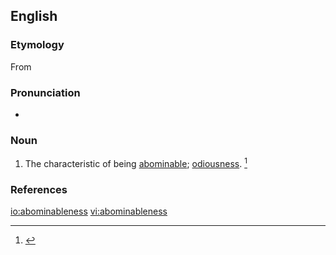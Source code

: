 ==English==

===Etymology===
From {{suffix|abominable|ness}}

===Pronunciation===
* {{a|US}} {{IPA|/əˈbɑm.ə.nə.bl̩.nəs/|/əˈbɑm.nə.bl̩.nəs/}}

===Noun===
{{en-noun|-}}
# The characteristic of being [[abominable]]; [[odiousness]]. {{defdate|First attested in the early 16<sup>th</sup> century.}}<ref name=SOED>{{R:SOED5|page=6}}</ref>

===References===
<references/>

[[io:abominableness]]
[[vi:abominableness]]